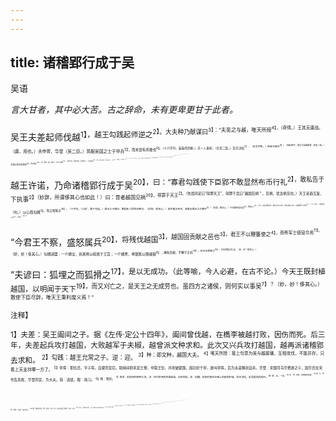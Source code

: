 ```yaml
---
---
---
```

title: 诸稽郢行成于吴
---



吴语

*言大甘者，其中必大苦。古之辞命，未有更卑更甘于此者。*

吴王夫差起师伐越<sup>1】，越王勾践起师逆之<sup>2】。大夫种乃献谋曰<sup>3】：“夫吴之与越，唯天所授<sup>4】，（奇情。）王其无庸战。（庸，用也。）夫申胥、华登（吴二臣。）简服吴国之士于甲兵<sup>5】，而未尝有所挫也<sup>6】。（十六字句，袅袅而劲甚。）夫一人善射，（言吴二臣。）百夫决拾<sup>7】，（言吴余臣。）胜未可成也<sup>8】。（观此四字，悟古今说越事者，皆差一倍。）夫谋必素见成事焉<sup>9】，而后履之<sup>10】，（素，豫也。履，蹈也。）不可以授命<sup>11】。（胜不可必，则战焉必死，是授命也。）王不如设戎<sup>12】，约辞（设兵以自备，卑辞以甘之。）行成<sup>13】，以喜其民，以广侈昊王之心<sup>14】。（十三字句。）吾以卜之于天，（奇情。）天若弃吴，必许吾成而不吾足也<sup>15】，将必宽然有伯诸侯之心焉<sup>16】。（不以吾为足虑也，二十四字句，袅袅而劲甚。）既罢弊其民<sup>17】，而天夺之食<sup>18】，（奇情。）安受其烬<sup>19】，乃无有命矣<sup>20】。”（烬，余也。天之所弃，吾取者，乃天之余也。“乃无有命”，言吴更无天命也。）

越王许诺，乃命诸稽郢行成于吴<sup>20】，曰：“寡君勾践使下臣郢不敢显然布币行礼<sup>2】，敢私告于下执事<sup>2】（妙辞，所谓侈其心也如此！）曰：昔者越国见祸<sup>20】，得罪于天王<sup>2】。（伤闺闾足曰“得罪天王”，得罪于吴曰“越国见祸＂。见祸，犹言祸见也。）天王亲趋玉趾，（句。）以心孤勾践<sup>2】，而又宥赦之<sup>18】。（十字句。“心孤”，属下句佳。）君王之于越也，翳起死人而肉白骨也。（妙辞，侈其心。）孤不敢忘天灾，其敢忘君王之大赐乎<sup>1】！（妙辞，侈其心。）今勾践申祸无良<sup>3】，草鄙之人<sup>3】，（八字，只是自罪之辞。）敢忘天王之大德，而思边垂之小怨，以重得罪于下执事<sup>3】？（二十二字句。）勾践用帅二三之老<sup>14】，亲委重罪<sup>3】，顿颡于边<sup>3】。

“今君王不察，盛怒属兵<sup>20】，将残伐越国<sup>3】，越国固贡献之邑也<sup>3】，君王不以鞭箠使之<sup>4】，而辱军士使寇令焉<sup>11】。（妙，妙！侈其心。）勾践请盟：一介嫡女，执箕帚以晐姓于王宫；一介嫡男，奉槃匜以随诸御<sup>4】；春秋贡献，不解于王府<sup>15】。天王岂辱裁之<sup>16】，亦征诸侯之礼也。（妙，妙！侈其心。）

“夫谚曰：狐埋之而狐搰之<sup>17】，是以无成功。（此等喻，今人必避，在古不论。）今天王既封植越国，以明闻于天下<sup>19】，而又刈亡之，是天王之无成劳也。虽四方之诸侯，则何实以事吴<sup>7】？（妙，妙！侈其心。）敢使下臣尽辞，唯天王秉利度义焉！”

<sup>注释】

<sup>1】夫差：吴王阖间之子。据《左传·定公十四年》，阖间曾伐越，在檇李被越打败，因伤而死。后三年，夫差起兵攻打越国，大败越军于夫椒，越曾派文种求和。此次又兴兵攻打越国，越再派诸稽郢去求和。
<sup>2】勾践：越王允常之子。逆：迎。
<sup>3】种：即文种，越国大夫。
<sup>4】唯天所授：接上句意为吴与越接壤，互相攻伐，不能并存，只看上天支持哪一方了。
<sup>5】申胥：即伍员，字子胥。自楚奔吴后，助闽间刺杀吴王僚，夺取王位，并攻破楚国，因功封于申，故叫申胥。后为夫差赐剑自杀。华登：宋国司马华费遂之子，因华氏在宋作乱失败，华登奔吴，为大夫。简：选拔。服：熟习。
<sup>6】挫：毁折。
<sup>7】央拾：射箭用的两种工具。决：钩弓弦用的所谓扳指，亦叫钩弦。拾：射鞴，射箭时套在左臂上的皮制护袖。百夫决拾，言吴国尚武成风。
<sup>8】成：必，一定。
<sup>9】素：预。成事：能够做成事情。
<sup>10】履：行。1授命：拼命。1设戎：设兵自守。
<sup>13】约辞：谦卑的言辞。行成：求和。1广侈：扩大。此句言使吴王的野心一天比一天大。
<sup>15】不吾足：以为越国不足虑。一说下以越国一国的求和为满足。
<sup>16】伯：通“霸”，称霸。
<sup>17】罢（pí疲）弊：疲劳乏力。
<sup>18】天夺之食：指吴国遭受天灾，使粮食歉收。
<sup>19】安受其烬：安安稳稳地收拾吴国遭受天灾之后的残局。烬：火余的灰烬。
<sup>20】乃无有命：这样吴国就不再有天命，非亡不可了。
<sup>21】诸稽郢：越国大夫。
<sup>22】显然：公然。布币：陈列玉帛等礼物。
<sup>23】下执事：指吴王手下的执事大夫，不敢称吴王，表示谦逊。
<sup>24】见祸：遭祸。指吴越檇李之战。
<sup>25】得罪于天王：指勾践射伤吴王阖闾。把闺闾称为天王，尊之以名。
<sup>26】趋玉趾：犹劳大驾。玉：对人的敬词。趾：脚。
<sup>27】孤：弃。
<sup>28】宥赦：宽免敖罪。
<sup>29】翳（yī医）：是。肉白骨：使白骨上长肉。
<sup>30】其：用间“岂”。
<sup>31】申祸无良：重罪不善。申：重。
<sup>32】草鄙：粗野朴陋。
<sup>33】重得罪：指报复前次遭吴之侵。
<sup>34】老：大夫的家臣称老。这里是越国大夫的谦称。
<sup>35】委：承担。
<sup>36】顿颡（sǎng嗓）：叩头。
<sup>37】属：会、集合。
<sup>38】残伐越国；指毁坏会稽。
<sup>39】贡献之邑：称臣纳贡的城邑。
<sup>40】鞭萋：马鞭子。
<sup>41】使寇令焉：用御寇的号令来征伐我们。
<sup>42】介：个。
<sup>43】晐（gān该）姓：备诸姓，即有各姓的女子做天子的妃嫔。《礼记·曲礼》：“纳女于天子，曰备百姓。”这都是恭维夫差的话。
<sup>44】槃：托盘。匡（yí夷）：盛水器。诸御：指近臣宦竖。
<sup>45】解：通“懈”。
<sup>46】异裁之；请做决定。
<sup>47】搰（hú胡）：掘出。
<sup>48】封植：栽培。
<sup>49】明：睿圣明智。
<sup>50】刈（yì意）亡：铲除。
<sup>51】劳：功。
<sup>52】何实：用什么事实做榜样。
<sup>53】秉：权衡。度：考虑。